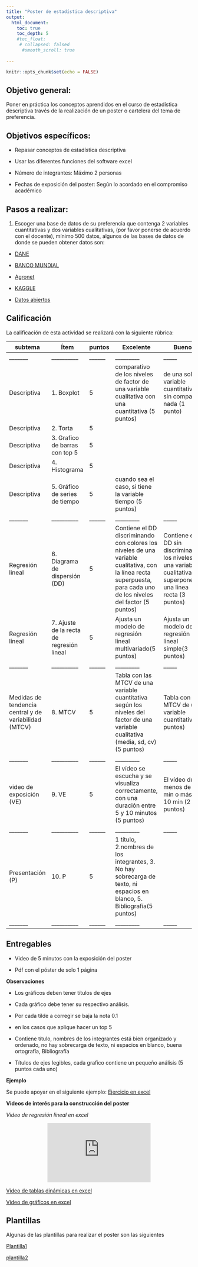 ```yaml
---
title: "Poster de estadística descriptiva"
output:
  html_document:
    toc: true
    toc_depth: 5
    #toc_float:
     # collapsed: falsed
      #smooth_scroll: true
   
---
```


```r
knitr::opts_chunk$set(echo = FALSE)
```

## **Objetivo general:** 

Poner en práctica los conceptos aprendidos en el curso de estadística descriptiva través de la realización de un poster o cartelera del tema de preferencia.

## **Objetivos específicos:**

-	Repasar conceptos de estadística descriptiva

-	Usar las diferentes funciones del software excel

- Número de integrantes: Máximo 2 personas

- Fechas de exposición del poster: Según lo acordado en el compromiso académico

## **Pasos a realizar:**

1. Escoger una base de datos de su preferencia que contenga 2 variables cuantitativas y dos variables cualitativas, (por favor ponerse de acuerdo con el docente), mínimo 500 datos, algunos de las bases de datos de donde se pueden obtener datos son:

- [DANE](https://www.dane.gov.co/index.php/estadisticas-por-tema)

- [BANCO MUNDIAL](https://datos.bancomundial.org/indicador/SH.HIV.0014)

- [Agronet](https://www.agronet.gov.co/estadistica/Paginas/home.aspx) 

- [KAGGLE](https://www.kaggle.com/) 

- [Datos abiertos](https://www.datos.gov.co/) 


## **Calificación**

La calificación de esta actividad se realizará con la siguiente rúbrica:

|subtema|Ítem      |puntos|Excelente|Bueno|Regular|
|-------|----------|------|---------|-----|-------|
|_______|__________|______|_________|_____|_______|
|Descriptiva|1. Boxplot|5|comparativo de los niveles de factor de una variable cualitativa con una cuantitativa (5 puntos) |de una sola variable cuantitativa sin comparar nada (1 punto)  |no lo hace|
|Descriptiva|2. Torta |5| |  |no lo hace|
|Descriptiva|3. Grafico de barras con top 5|5| |  |no lo hace|
|Descriptiva|4. Histograma|5| |  |no lo hace|
|Descriptiva|5. Gráfico de series de tiempo |5|cuando sea el caso, si tiene la variable tiempo (5 puntos) |  |no lo hace|
|_______|__________|______|_________|_____|_______|
|Regresión lineal|6. Diagrama de dispersión (DD)|5|Contiene el DD discriminando con colores los niveles de una variable cualitativa, con la línea recta superpuesta, para cada uno de los niveles del factor (5 puntos)| Contiene el DD sin discriminar los niveles de una variable cualitativa, superpone una línea recta (3 puntos) |Contiene el DD sin línea recta superpuesta(1 punto)|
|Regresión lineal|7. Ajuste de la recta de regresión lineal|5|Ajusta un modelo de regresión lineal multivariado(5 puntos)| Ajusta un modelo de regresión lineal simple(3 puntos)|No ajusta ningún modelo|
|_______|__________|______|_________|_____|_______|
|Medidas de tendencia central y de variabilidad (MTCV)|8. MTCV|5|Tabla con las MTCV de una variable cuantitativa según los niveles del factor de una variable cualitativa (media, sd, cv)(5 puntos)|Tabla con las MTCV de una variable cuantitativa(2 puntos)|No lo hace (0)|
|_______|__________|______|_________|_____|_______|
|video de exposición (VE)|9. VE| 5|El vídeo se escucha y se visualiza correctamente, con una duración entre 5 y 10 minutos (5 puntos) |El vídeo dura menos de 5 min o más de 10 min (2 puntos)| no entrega video|
|_______|__________|______|_________|_____|_______|
|Presentación (P)|10. P| 5| 1 título, 2.nombres de los integrantes, 3. No hay sobrecarga de texto, ni espacios en blanco, 5. Bibliografía(5 puntos) | |
|_______|__________|______|_________|_____|_______|



## **Entregables**

- Video de 5 minutos con la exposición del poster

- Pdf con el póster de solo 1 página

**Observaciones**

-	Los gráficos deben tener títulos de ejes 

-	Cada gráfico debe tener su respectivo análisis.

-	Por cada tilde a corregir se baja la nota 0.1

- en los casos que aplique hacer un top 5
- Contiene título, nombres de los integrantes está bien organizado y ordenado, no hay sobrecarga de texto, ni espacios en blanco, buena ortografía, Bibliografía

- Títulos de ejes legibles, cada grafico contiene un pequeño análisis (5 puntos cada uno)





**Ejemplo**

Se puede apoyar en el siguiente ejemplo:
[Ejercicio en excel](https://github.com/estadisticaITM/estadisticaITM.github.io/blob/master/PRACTICA.xlsx)

**Videos de interés para la construcción del poster**

*Video de regresión lineal en  excel*

<div style="text-align: center;"><iframe width="280" height="160" src="https://www.youtube.com/embed/nEAvKHStLyU" frameborder="0" allow="accelerometer; autoplay; encrypted-media; gyroscope; picture-in-picture" allowfullscreen></iframe></div>

[Video de tablas dinámicas en excel](https://github.com/estadisticaITM/estadisticaITM.github.io/tree/master/missdata_files)

[Video de gráficos en excel](https://github.com/estadisticaITM/estadisticaITM.github.io/tree/master/pagin2_files)


## **Plantillas**
Algunas de las plantillas para realizar el poster son las siguientes

[Plantilla1](https://github.com/estadisticaITM/repositorioprueba/blob/master/plantilla%20poster.pptx)

[plantilla2](https://github.com/estadisticaITM/repositorioprueba/blob/master/posterzul.pptx)
